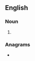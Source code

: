 ==English==

===Noun===
{{head|en|noun form}}

# {{plural of|grantee|lang=en}}

===Anagrams===
* {{anagrams|en|a=aeegnrst|Sergeant|angerest|enragest|estrange|greatens|negaters|reagents|rentages|reägents|seargent|segreant|sergeant|sternage}}